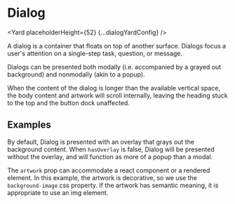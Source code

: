 <!--
Copyright (c) Uber Technologies, Inc.

This source code is licensed under the MIT license found in the
LICENSE file in the root directory of this source tree.
-->






# Dialog

<Yard placeholderHeight={52} {...dialogYardConfig} />

A dialog is a container that floats on top of another surface. Dialogs focus a user's attention on a single-step task, question, or message.

Dialogs can be presented both modally (i.e. accompanied by a grayed out background) and nonmodally (akin to a popup).

When the content of the dialog is longer than the available vertical space, the body content and artwork will scroll internally, leaving the heading stuck to the top and the button dock unaffected.

## Examples

<Example title="Non-modal dialog" path="dialog/without-overlay.tsx">
  <WithoutOverlay />
</Example>

By default, Dialog is presented with an overlay that grays out the background content. When `hasOverlay` is false, Dialog will be presented without the overlay, and will function as more of a popup than a modal.

<Example title="Artwork" path="dialog/with-background-image.tsx">
  <WithBackgroundImage />
</Example>

The `artwork` prop can accommodate a react component or a rendered element. In this example, the artwork is decorative, so we use the `background-image` css property. If the artwork has semantic meaning, it is appropriate to use an img element.

<Exports
  component={DialogExports}
  title="Dialog exports"
  path="baseui/dialog"
/>
